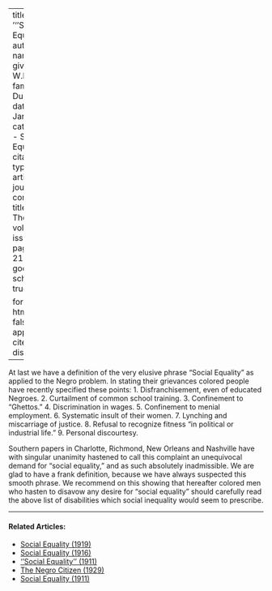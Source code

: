 
---
title: '''Social Equality'''
author:
  - name:
      given: W.E.B.
      family: Du Bois
date: Jan. 1911
categories: 
  - Social Equality
citation: 
  type: article-journal
  container-title: The Crisis
  volume: 1
  issue: 3
  page: 20-21
google-scholar: true

format:
  html:
    toc: false
    appendix-cite-as: display
---


At last we have a definition of the very elusive phrase "Social Equality" as applied to the Negro problem. In stating their grievances colored people have recently specified these points:
1. Disfranchisement, even of educated Negroes.
2. Curtailment of common school training.
3. Confinement to "Ghettos."
4. Discrimination in wages.
5. Confinement to menial employment.
6. Systematic insult of their women.
7. Lynching and miscarriage of justice.
8. Refusal to recognize fitness "in political or industrial life."
9. Personal discourtesy.

Southern papers in Charlotte, Richmond, New Orleans and Nashville have with singular unanimity hastened to call this complaint an unequivocal demand for "social equality," and as such absolutely inadmissible. We are glad to have a frank definition, because we have always suspected this smooth phrase. We recommend on this showing that hereafter colored men who hasten to disavow any desire for "social equality" should carefully read the above list of disabilities which social inequality would seem to prescribe.

<!-- Similar articles start here -->

<hr>
#### Related Articles:

* [Social Equality (1919)](/Volumes/19/01/social_equality.html)
* [Social Equality (1916)](/Volumes/12/01/social_equality.html)
* [''Social Equality'' (1911)](/Volumes/03/01/social_equality.html)
* [The Negro Citizen (1929)](/Volumes/36/05/negro_citizen.html)
* [Social Equality (1911)](/Volumes/02/05/social_equality.html)

<!-- Similar articles end here -->